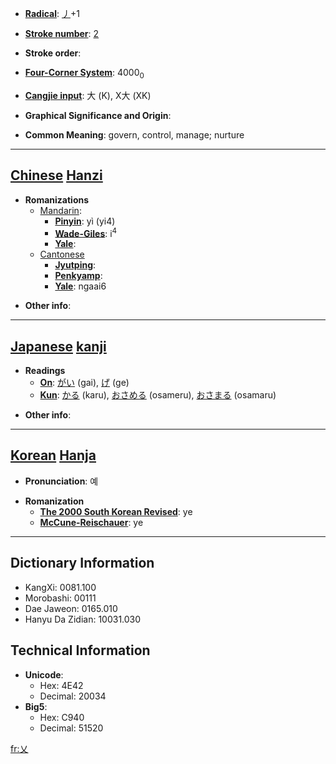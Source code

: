 * '''[[Wiktionary:Chinese radical index| Radical]]''': [[Wiktionary:Chinese radical index 丿|丿]]+1

* '''[[Wiktionary:Chinese total strokes index|Stroke number]]''': [[Wiktionary:Chinese total strokes index 2|2]]

* '''Stroke order''': 

* '''[[Wiktionary:Chinese four corner index|Four-Corner System]]''': 4000<sub>0</sub>

* '''[[Wiktionary:Chinese Cangjie index|Cangjie input]]''': 大 (K), X大 (XK)

* '''Graphical Significance and Origin''': 

* '''Common Meaning''': govern, control, manage; nurture

----

== [[Chinese]] [[Hanzi]] ==

* '''Romanizations'''
** [[Mandarin]]:
*** '''[[Pinyin]]''': yì (yi4)
*** '''[[Wade-Giles]]''': i<sup>4</sup>
*** '''[[Yale]]''': 
**[[Cantonese]]
***'''[[Jyutping]]''':
***'''[[Penkyamp]]''': 
***'''[[Yale]]''': ngaai6

* '''Other info''': 

----

== [[Japanese]] [[kanji]] ==

* '''Readings'''
** '''[[On]]''': [[がい]] (gai), [[げ]] (ge)
** '''[[Kun]]''': [[かる]] (karu), [[おさめる]] (osameru), [[おさまる]] (osamaru)

* '''Other info''':  

----

== [[Korean]] [[Hanja]] ==

* '''Pronunciation''': 예

* '''Romanization'''
** '''[[The 2000 South Korean Revised Romanization|The 2000 South Korean Revised]]''': ye
** '''[[McCune-Reischauer]]''': ye

----

== Dictionary Information ==

* KangXi: 0081.100
* Morobashi: 00111
* Dae Jaweon: 0165.010
* Hanyu Da Zidian: 10031.030

== Technical Information ==

* '''Unicode''':
** Hex: 4E42
** Decimal: 20034
* '''Big5''':
** Hex: C940
** Decimal: 51520

[[fr:乂]]